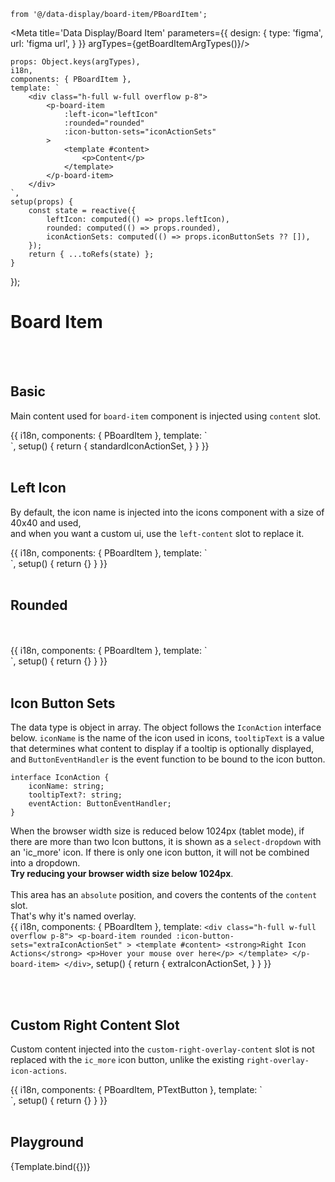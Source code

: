     from '@/data-display/board-item/PBoardItem';


<Meta title='Data Display/Board Item' parameters={{
    design: {
        type: 'figma',
        url: 'figma url',
    }
}} argTypes={getBoardItemArgTypes()}/>


    props: Object.keys(argTypes),
    i18n,
    components: { PBoardItem },
    template: `
        <div class="h-full w-full overflow p-8">
            <p-board-item
                :left-icon="leftIcon"
                :rounded="rounded"
                :icon-button-sets="iconActionSets"
            >
                <template #content>
                    <p>Content</p>
                </template>
            </p-board-item>
        </div>
    `,
    setup(props) {
        const state = reactive({
            leftIcon: computed(() => props.leftIcon),
            rounded: computed(() => props.rounded),
            iconActionSets: computed(() => props.iconButtonSets ?? []),
        });
        return { ...toRefs(state) };
    }
});

# Board Item
<br/>
<br/>

## Basic
Main content used for `board-item` component is injected using `content` slot.<br/>

<Canvas>
    <Story name="Basic">
        {{
            i18n,
            components: { PBoardItem },
            template: `
    <div class="h-full w-full overflow p-8">
        <p-board-item
            left-icon="ic_more"
            :icon-button-sets="standardIconActionSet"
        >
            <template #content>
                <strong>Content Slot Area</strong>
                <p>This area is content slot</p>
                <p>Put the content you want in this space</p>
            </template>
        </p-board-item>
    </div>
    `,
            setup() {
                return {
                    standardIconActionSet,
                }
            }
        }}
    </Story>
</Canvas>

<br/>
<br/>

## Left Icon

By default, the icon name is injected into the icons component with a size of 40x40 and used,<br/>
and when you want a custom ui, use the `left-content` slot to replace it.<br/>

<Canvas>
    <Story name="Left Icon">
        {{
            i18n,
            components: { PBoardItem },
            template: `
    <div class="h-full w-full overflow p-8">
        <p-board-item
            left-icon="ic_collector_tags"
        >
            <template #content>
                <strong>Left Icon</strong>
                <p>Collector tags icon</p>
            </template>
        </p-board-item>
    </div>
    `,
            setup() {
                return {}
            }
        }}
    </Story>
</Canvas>

<br/>
<br/>

## Rounded
<br/>
<br/>

<Canvas>
    <Story name="Rounded">
        {{
            i18n,
            components: { PBoardItem },
            template: `
    <div class="h-full w-full overflow p-8">
        <p-board-item
            rounded
        >
            <template #content>
                <strong>Rounded Card List Item</strong>
                <p>Rounded edge</p>
            </template>
        </p-board-item>
    </div>
    `,
            setup() {
                return {}
            }
        }}
    </Story>
</Canvas>

<br/>
<br/>

## Icon Button Sets

The data type is object in array. The object follows the `IconAction` interface below. `iconName` is the name of the icon used in icons, `tooltipText` is a value that determines what content to display if a tooltip is optionally displayed, and `ButtonEventHandler` is the event function to be bound to the icon button.<br/>

```
interface IconAction {
    iconName: string;
    tooltipText?: string;
    eventAction: ButtonEventHandler;
}
```

When the browser width size is reduced below 1024px (tablet mode), if there are more than two Icon buttons, it is shown as a `select-dropdown` with an 'ic_more' icon.
If there is only one icon button, it will not be combined into a dropdown. <br/>
**Try reducing your browser width size below 1024px**.<br/><br/>
This area has an `absolute` position, and covers the contents of the `content` slot.<br/>
That's why it's named overlay.<br/>
<Canvas>
    <Story name="Icon Button Sets">
        {{
            i18n,
            components: { PBoardItem },
            template: `
    <div class="h-full w-full overflow p-8">
        <p-board-item
            rounded
            :icon-button-sets="extraIconActionSet"
        >
            <template #content>
                <strong>Right Icon Actions</strong>
                <p>Hover your mouse over here</p>
            </template>
        </p-board-item>
    </div>
    `,
            setup() {
                return {
                    extraIconActionSet,
                }
            }
        }}
    </Story>
</Canvas>

<br/>
<br/>


## Custom Right Content Slot
Custom content injected into the `custom-right-overlay-content` slot is not replaced with the `ic_more` icon button, unlike the existing `right-overlay-icon-actions`.<br/>

<Canvas>
    <Story name="Custom Right Content Slot">
        {{
            i18n,
            components: { PBoardItem, PTextButton },
            template: `
    <div class="h-full w-full overflow p-8">
        <p-board-item>
            <template #content>
                <strong>Custom Right Overlay Content - Preview </strong>
                <p>Hover your mouse over here</p>
            </template>
            <template #custom-right-content>
                <p-text-button icon-right="ic_external-link">Preview</p-text-button>
            </template>
        </p-board-item>
        </p-board-item>
    </div>
    `,
            setup() {
                return {}
            }
        }}
    </Story>
</Canvas>

<br/>
<br/>

## Playground

<Canvas>
    <Story name="Playground">
        {Template.bind({})}
    </Story>
</Canvas>

<ArgsTable story="Playground"/>
